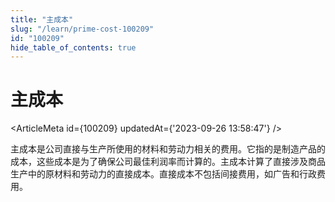 ```yaml
---
title: "主成本"
slug: "/learn/prime-cost-100209"
id: "100209"
hide_table_of_contents: true
---
```



# 主成本

<ArticleMeta id={100209} updatedAt={'2023-09-26 13:58:47'} />
<div className='border-solid border-b border-t-0 my-4 border-[var(--ifm-color-gray-300)]' />

主成本是公司直接与生产所使用的材料和劳动力相关的费用。它指的是制造产品的成本，这些成本是为了确保公司最佳利润率而计算的。主成本计算了直接涉及商品生产中的原材料和劳动力的直接成本。直接成本不包括间接费用，如广告和行政费用。
